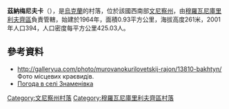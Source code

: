 {{coord|48|52|1|N|27|29|0|E|scale:30000|display=title}}

'''茲納梅尼夫卡'''（{{lang-uk|Знаменівка}}），是[[烏克蘭|烏克蘭]]的村落，位於該國西南部[[文尼察州|文尼察州]]，由[[穆羅瓦尼庫里利夫齊區|穆羅瓦尼庫里利夫齊區]]負責管轄，始建於1964年，面積0.93平方公里，海拔高度261米，2001年人口394，人口密度每平方公里425.03人。

==參考資料==
* http://galleryua.com/photo/murovanokurilovetskij-rajon/13810-bakhtyn/ Фото місцевих краєвидів.
* [http://weather.in.ua/ua/vinnickaja/9068 Погода в селі Знаменівка] {{Wayback|url=http://weather.in.ua/ua/vinnickaja/9068 |date=20180127083845 }}

[[Category:文尼察州村落|Category:文尼察州村落]]
[[Category:穆羅瓦尼庫里利夫齊區村落|Category:穆羅瓦尼庫里利夫齊區村落]]


{{Vinnytsia-geo-stub}}